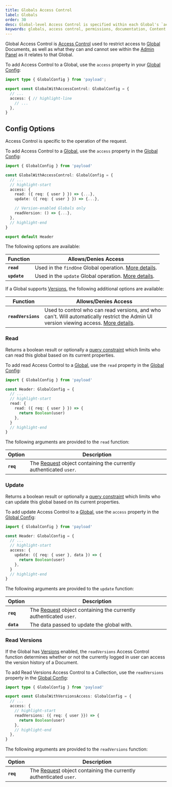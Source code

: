 ```yaml
---
title: Globals Access Control
label: Globals
order: 30
desc: Global-level Access Control is specified within each Global's `access` property and allows you to define which users can read or update Globals.
keywords: globals, access control, permissions, documentation, Content Management System, cms, headless, javascript, node, react, nextjs
---
```


Global Access Control is [Access Control](../access-control/overview) used to restrict access to [Global](../configuration/globals) Documents, as well as what they can and cannot see within the [Admin Panel](../admin/overview) as it relates to that Global.

To add Access Control to a Global, use the `access` property in your [Global Config](../configuration/globals):

```ts
import type { GlobalConfig } from 'payload';

export const GlobalWithAccessControl: GlobalConfig = {
  // ...
  access: { // highlight-line
    // ...
  },
}
```

## Config Options

Access Control is specific to the operation of the request.

To add Access Control to a [Global](../configuration/globals), use the `access` property in the [Global Config](../configuration/globals):

```ts
import { GlobalConfig } from 'payload'

const GlobalWithAccessControl: GlobalConfig = {
  // ...
  // highlight-start
  access: {
    read: ({ req: { user } }) => {...},
    update: ({ req: { user } }) => {...},

    // Version-enabled Globals only
    readVersion: () => {...},
  },
  // highlight-end
}

export default Header
```

The following options are available:

| Function                | Allows/Denies Access                   |
| ----------------------- | -------------------------------------- |
| **`read`**     | Used in the `findOne` Global operation. [More details](#read). |
| **`update`** | Used in the `update` Global operation. [More details](#update). |

If a Global supports [Versions](../versions/overview), the following additional options are available:

| Function           | Allows/Denies Access                                                                                                   |
| ------------------ | ---------------------------------------------------------------------------------------------------------------------- |
| **`readVersions`** | Used to control who can read versions, and who can't. Will automatically restrict the Admin UI version viewing access. [More details](#read-versions). |

### Read

Returns a boolean result or optionally a [query constraint](../queries/overview) which limits who can read this global based on its current properties.

To add read Access Control to a [Global](../configuration/globals), use the `read` property in the [Global Config](../configuration/globals):

```ts
import { GlobalConfig } from 'payload'

const Header: GlobalConfig = {
  // ...
  // highlight-start
  read: {
    read: ({ req: { user } }) => {
      return Boolean(user)
    },
  }
  // highlight-end
}
```

The following arguments are provided to the `read` function:

| Option    | Description                                                                |
| --------- | -------------------------------------------------------------------------- |
| **`req`** | The [Request](https://developer.mozilla.org/en-US/docs/Web/API/Request) object containing the currently authenticated `user`. |

### Update

Returns a boolean result or optionally a [query constraint](../queries/overview) which limits who can update this global based on its current properties.

To add update Access Control to a [Global](../configuration/globals), use the `access` property in the [Global Config](../configuration/globals):

```ts
import { GlobalConfig } from 'payload'

const Header: GlobalConfig = {
  // ...
  // highlight-start
  access: {
    update: ({ req: { user }, data }) => {
      return Boolean(user)
    },
  }
  // highlight-end
}
```

The following arguments are provided to the `update` function:

| Option     | Description                                                                |
| ---------- | -------------------------------------------------------------------------- |
| **`req`**  | The [Request](https://developer.mozilla.org/en-US/docs/Web/API/Request) object containing the currently authenticated `user`. |
| **`data`** | The data passed to update the global with.                                 |

### Read Versions

If the Global has [Versions](../versions/overview) enabled, the `readVersions` Access Control function determines whether or not the currently logged in user can access the version history of a Document.

To add Read Versions Access Control to a Collection, use the `readVersions` property in the [Global Config](../configuration/globals):

```ts
import type { GlobalConfig } from 'payload'

export const GlobalWithVersionsAccess: GlobalConfig = {
  // ...
  access: {
    // highlight-start
    readVersions: ({ req: { user }}) => {
      return Boolean(user)
    },
    // highlight-end
  },
}
```

The following arguments are provided to the `readVersions` function:

| Option    | Description                                                                |
| --------- | -------------------------------------------------------------------------- |
| **`req`** | The [Request](https://developer.mozilla.org/en-US/docs/Web/API/Request) object containing the currently authenticated `user`. |
